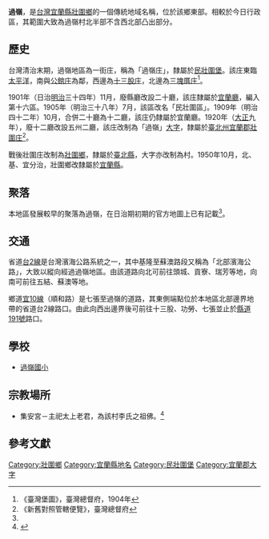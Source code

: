 {{noteTA
|1 = zh-cn:庄; zh-hk:庄; zh-tw:庄;
}}
'''過嶺'''，是[[台灣|台灣]][[宜蘭縣|宜蘭縣]][[壯圍鄉|壯圍鄉]]的一個傳統地域名稱，位於該鄉東部。相較於今日行政區，其範圍大致為過嶺村北半部不含西北部凸出部分。

==歷史==
台灣清治末期，過嶺地區為一街庄，稱為「過嶺庄」，隸屬於[[民壯圍堡|民壯圍堡]]。該庄東臨[[太平洋|太平洋]]，南與[[公館_(宜蘭縣)|公館庄]]為鄰，西邊為[[十三股庄|十三股庄]]，北邊為[[三塊厝_(宜蘭縣)|三塊厝庄]]<ref name="臺灣堡圖">《臺灣堡圖》，臺灣總督府，1904年</ref>。

1901年（日治[[明治|明治]]三十四年）11月，廢縣廳改設二十廳，該庄隸屬於[[宜蘭廳|宜蘭廳]]，編入第十六區。1905年（明治三十八年）7月，該區改名「民壯圍區」。1909年（明治四十二年）10月，合併二十廳為十二廳，該庄仍隸屬於宜蘭廳。1920年（[[大正|大正]]九年），廢十二廳改設五州二廳，該庄改制為「過嶺」[[大字|大字]]，隸屬於[[臺北州|臺北州]][[宜蘭郡|宜蘭郡]][[壯圍庄|壯圍庄]]<ref>《新舊對照管轄便覽》，臺灣總督府</ref>。

戰後壯圍庄改制為[[壯圍鄉|壯圍鄉]]，隸屬於[[臺北縣|臺北縣]]，大字亦改制為村。1950年10月，北、基、宜分治，壯圍鄉改隸屬於[[宜蘭縣|宜蘭縣]]。

==聚落==
本地區發展較早的聚落為過嶺，在日治期初期的官方地圖上已有記載<ref name="臺灣堡圖"/>。

==交通==
省道[[台2線|台2線]]是台灣濱海公路系統之一，其中基隆至蘇澳路段又稱為「北部濱海公路」，大致以縱向經過過嶺地區。由該道路向北可前往頭城、貢寮、瑞芳等地，向南可前往五結、蘇澳等地。

鄉道[[宜10線|宜10線]]（順和路）是七張至過嶺的道路，其東側端點位於本地區北部邊界地帶的省道台2線路口。由此向西出邊界後可前往十三股、功勞、七張並止於[[縣道191號|縣道191號]]路口。

==學校==
*[[過嶺國小|過嶺國小]]

==宗教場所==
*集安宮－主祀太上老君，為該村李氏之祖佛。<ref>{{cite web |title=宜蘭縣過嶺保安宮 |url=https://blog.xuite.net/cc567051/twblog/143624290 |accessdate=2018-12-24}}</ref>

== 參考文獻 ==
{{reflist}}

{{宜蘭郡}}

[[Category:壯圍鄉|Category:壯圍鄉]]
[[Category:宜蘭縣地名|Category:宜蘭縣地名]]
[[Category:民壯圍堡|Category:民壯圍堡]]
[[Category:宜蘭郡大字|Category:宜蘭郡大字]]